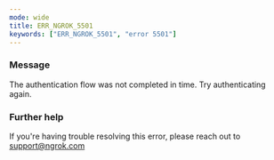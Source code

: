 ```yaml
---
mode: wide
title: ERR_NGROK_5501
keywords: ["ERR_NGROK_5501", "error 5501"]
---
```


### Message

The authentication flow was not completed in time. Try authenticating again.

### Further help

If you're having trouble resolving this error, please reach out to [support@ngrok.com](mailto:support@ngrok.com?subject=Help%20with%20ERR_NGROK_5501)
